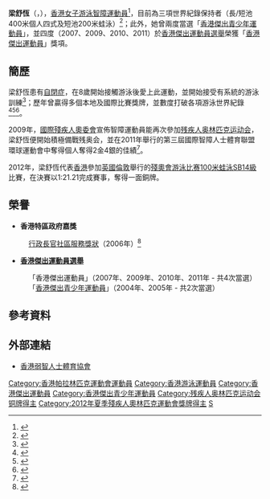 {{noteTA
|1=zh-hans:残疾人奥林匹克运动会; zh-hk:傷殘奧林匹克運動會; zh-tw:帕拉林匹克運動會;
|2=zh-hans:残奥会; zh-hk:殘奧會; zh-tw:帕運會;
}}
{{MedalTableTop}}
{{MedalSport | 女子游泳}}
{{MedalCountry|{{HKG}}}}
{{MedalCompetition | [[傷殘奧林匹克運動會|傷殘奧林匹克運動會]]}}
{{MedalBronze | [[2012年夏季残奥会|2012年 倫敦]] | [[2012年夏季殘奧會女子100米蛙泳比賽|100米蛙泳SB14級]]}}
{{MedalBottom}}
'''梁舒恆'''（{{lang-en|Leung Shu Hang}}，{{bd|1987年|8月27日|}}），[[香港|香港]][[女子|女子]][[游泳|游泳]][[智障|智障]][[運動員|運動員]]<ref>{{cite web|title=Overview - Shu Hang Leung|url=http://www.london2012.com/paralympics/athlete/leung-shu-hang-5510916/|publisher=Official site of the London 2012 Olympic and Paralympic Games|deadurl=yes|archiveurl=https://web.archive.org/web/20120907164904/http://www.london2012.com/paralympics/athlete/leung-shu-hang-5510916/|archivedate=2012-09-07}}{{en}}</ref>，目前為三項世界紀錄保持者（長/短池400米個人四式及短池200米蛙泳）<ref>{{cite news|title=乒乓球及游泳隊於「環球運動會」為港隊奪6金3銀1銅|url=http://www.hksam.org.hk/hksam/tc/press/20110930_TT_SW.pdf|newspaper=香港弱智人士體育協會《新聞稿》|date=2011-09-30}}{{dead link|date=2018年3月 |bot=InternetArchiveBot |fix-attempted=yes }}</ref>；此外，她曾兩度當選「[[香港傑出青少年運動員|香港傑出青少年運動員]]」，並四度（2007、2009、2010、2011）於[[香港傑出運動員選舉|香港傑出運動員選舉]]榮獲「[[香港傑出運動員|香港傑出運動員]]」獎項。

==簡歷==
梁舒恆患有[[自閉症|自閉症]]，在8歲開始接觸游泳後愛上此運動，並開始接受有系統的游泳訓練<ref>{{cite news|title=自閉童習泳闖出新天地|url=http://the-sun.on.cc/channels/news/20030824/20030824021337_0001_2.html|newspaper=《太陽報》|date=2003-08-24|accessdate=2012-02-28|archive-date=2013-02-16|archive-url=https://web.archive.org/web/20130216034735/http://the-sun.on.cc/channels/news/20030824/20030824021337_0001_2.html|dead-url=no}}</ref>；歷年曾贏得多個本地及國際比賽獎牌，並數度打破各項游泳世界紀錄<ref>{{cite news|title=港將梁舒恆分齡賽破世績|url=http://www1.hk.apple.nextmedia.com/template/apple/art_main.php?iss_id=20061107&sec_id=25391&art_id=6484634|newspaper=《蘋果日報》|date=2006-11-07}}</ref><ref>{{cite news|title=分齡游泳錦標賽 梁舒恆破3世績|url=http://paper.wenweipo.com/2008/03/21/SP0803210018.htm|newspaper=《文匯報》|date=2008-03-21}}</ref><ref>{{cite news|title=梁舒恆破百米蛙世績|url=http://the-sun.on.cc/cnt/sport/20100622/00514_033.html|newspaper=《太陽報》|date=2010-06-22|accessdate=2012-02-28|archive-date=2012-12-18|archive-url=https://web.archive.org/web/20121218025905/http://the-sun.on.cc/cnt/sport/20100622/00514_033.html|dead-url=no}}</ref>。

2009年，[[國際殘疾人奧委會|國際殘疾人奧委會]]宣佈智障運動員能再次參加[[残疾人奥林匹克运动会|残疾人奥林匹克运动会]]，梁舒恆便開始積極備戰残奥会，並在2011年舉行的第三屆國際智障人士體育聯盟環球運動會中奪得個人奪得2金4銀的佳績<ref>{{cite web|title=香港傑出運動員選舉參選者資料|url=http://sportstar2011.hkolympic.org/guessing_award_detail1.php?form_id=151|publisher=香港傑出運動員選舉}}{{dead link|date=2018年3月 |bot=InternetArchiveBot |fix-attempted=yes }}</ref>。

2012年，梁舒恆代表[[2012年夏季殘疾人奧林匹克運動會香港代表團|香港]]參加[[英國|英國]][[倫敦|倫敦]]舉行的[[2012年夏季殘奧會|殘奧會]][[2012年夏季残奥会游泳比赛|游泳比赛]][[2012年夏季殘奧會女子100米蛙泳比賽|100米蛙泳SB14級]]比賽，在決賽以1:21.21完成賽事，奪得一面銅牌。

==榮譽==
*'''香港特區政府嘉獎'''
:[[行政長官社區服務獎狀|行政長官社區服務獎狀]]（2006年）<ref>{{cite news|title=二○○六年授勳名單|url=http://www.info.gov.hk/gia/general/200607/01/P200606300222.htm|3=|newspaper=[[香港政府新聞處|香港政府新聞處]]《新聞公報》|date=2006-07-01|accessdate=2012-02-28|archive-date=2007-11-30|archive-url=https://web.archive.org/web/20071130033256/http://www.info.gov.hk/gia/general/200607/01/P200606300222.htm|dead-url=no}}</ref>

*'''[[香港傑出運動員選舉|香港傑出運動員選舉]]'''
:「香港傑出運動員」（2007年、2009年、2010年、2011年 - 共4次當選）
:「[[香港傑出青少年運動員|香港傑出青少年運動員]]」（2004年、2005年 - 共2次當選）

==參考資料==
{{Reflist}}

==外部連結==
* [https://web.archive.org/web/20120928051338/http://www.hksam.org.hk/hksam/tc/ 香港弱智人士體育協會]

{{DEFAULTSORT:Leung Shu Hang}}
[[Category:香港帕拉林匹克運動會運動員|Category:香港帕拉林匹克運動會運動員]]
[[Category:香港游泳運動員|Category:香港游泳運動員]]
[[Category:香港傑出運動員|Category:香港傑出運動員]]
[[Category:香港傑出青少年運動員|Category:香港傑出青少年運動員]]
[[Category:残疾人奥林匹克运动会铜牌得主|Category:残疾人奥林匹克运动会铜牌得主]]
[[Category:2012年夏季殘疾人奧林匹克運動會獎牌得主|Category:2012年夏季殘疾人奧林匹克運動會獎牌得主]]
[[Category:梁姓|S]]